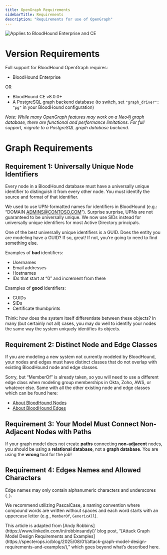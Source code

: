 ```yaml
---
title: OpenGraph Requirements
sidebarTitle: Requirements
description: "Requirements for use of OpenGraph"
---
```


<img noZoom src="/assets/enterprise-AND-community-edition-pill-tag.svg" alt="Applies to BloodHound Enterprise and CE"/>

# Version Requirements

Full support for BloodHound OpenGraph requires:
- BloodHound Enterprise

OR

- BloodHound CE v8.0.0+
- A PostgreSQL graph backend database (to switch, set `"graph_driver": "pg"` in your BloodHound configuration)

_Note: While many OpenGraph features may work on a Neo4j graph database, there are functional and performance limitations. For full support, migrate to a PostgreSQL graph database backend._

# Graph Requirements

## Requirement 1: Universally Unique Node Identifiers

Every node in a BloodHound database must have a universally unique identifier to distinguish it from every other node. You must identify the source and format of that identifier.

We used to use UPN-formatted names for identifiers in BloodHound (e.g.: “DOMAIN ADMINS@CONTOSO.COM”). Surprise surprise, UPNs are not guaranteed to be universally unique. We now use SIDs instead for universally unique identifiers for most Active Directory principals.

One of the best universally unique identifiers is a GUID. Does the entity you are modeling have a GUID? If so, great! If not, you’re going to need to find something else.

Examples of **bad** identifiers:

- Usernames
- Email addresses
- Hostnames
- IDs that start at “0” and increment from there

Examples of **good** identifiers:
- GUIDs
- SIDs
- Certificate thumbprints

Think: how does the system itself differentiate between these objects? In many (but certainly not all) cases, you may do well to identify your nodes the same way the system uniquely identifies its objects.

## Requirement 2: Distinct Node and Edge Classes

If you are modeling a new system not currently modeled by BloodHound, your nodes and edges must have distinct classes that do not overlap with existing BloodHound node and edge classes.

Sorry, but “MemberOf” is already taken, so you will need to use a different edge class when modeling group memberships in Okta, Zoho, AWS, or whatever else. Same with all the other existing node and edge classes which can be found here:

- [About BloodHound Nodes](https://bloodhound.specterops.io/resources/nodes/overview)
- [About BloodHound Edges](https://bloodhound.specterops.io/resources/edges/overview)

## Requirement 3: Your Model Must Connect Non-Adjacent Nodes with Paths

If your graph model does not create **paths** connecting **non-adjacent** nodes, you should be using a **relational database**, not a **graph database**. You are using the **wrong** tool for the job!

## Requirement 4: Edges Names and Allowed Characters

Edge names may only contain alphanumeric characters and underscores (`_`).

We recommend utilizing PascalCase, a naming convention where compound words are written without spaces and each word starts with an uppercase letter (e.g., `MemberOf`, `GenericAll`).

<Note>
This article is adapted from [Andy Robbins](https://www.linkedin.com/in/robbinsandy/)’ blog post, “[Attack Graph Model Design Requirements and Examples](https://specterops.io/blog/2025/08/01/attack-graph-model-design-requirements-and-examples/),” which goes beyond what’s described here.
</Note>
